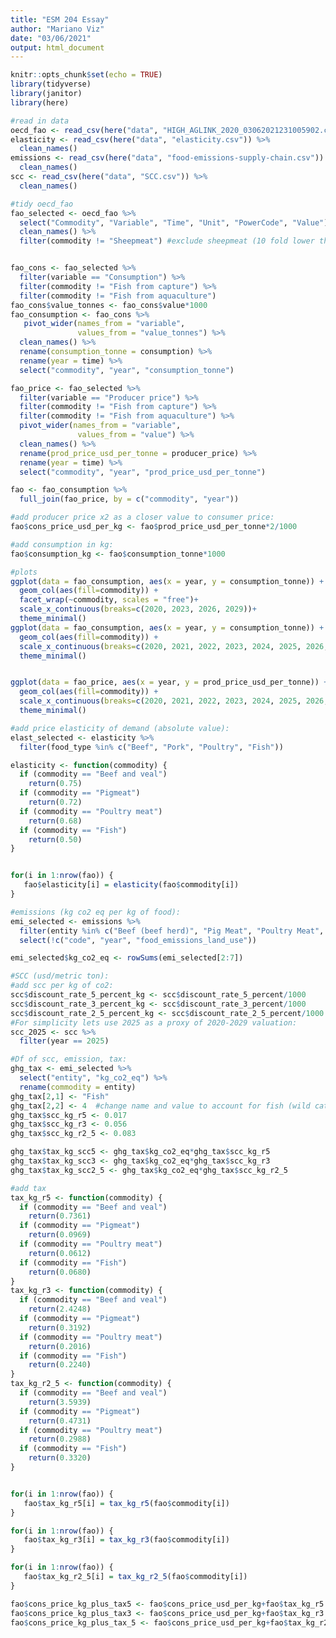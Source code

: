 ```yaml
---
title: "ESM 204 Essay"
author: "Mariano Viz"
date: "03/06/2021"
output: html_document
---
```


```r
knitr::opts_chunk$set(echo = TRUE)
library(tidyverse)
library(janitor)
library(here)

```


```r
#read in data
oecd_fao <- read_csv(here("data", "HIGH_AGLINK_2020_03062021231005902.csv"))
elasticity <- read_csv(here("data", "elasticity.csv")) %>% 
  clean_names()
emissions <- read_csv(here("data", "food-emissions-supply-chain.csv")) %>% 
  clean_names()
scc <- read_csv(here("data", "SCC.csv")) %>% 
  clean_names()

```



```r
#tidy oecd_fao
fao_selected <- oecd_fao %>% 
  select("Commodity", "Variable", "Time", "Unit", "PowerCode", "Value") %>% 
  clean_names() %>% 
  filter(commodity != "Sheepmeat") #exclude sheepmeat (10 fold lower than other commodities)


fao_cons <- fao_selected %>% 
  filter(variable == "Consumption") %>% 
  filter(commodity != "Fish from capture") %>% 
  filter(commodity != "Fish from aquaculture")
fao_cons$value_tonnes <- fao_cons$value*1000
fao_consumption <- fao_cons %>% 
   pivot_wider(names_from = "variable",
               values_from = "value_tonnes") %>% 
  clean_names() %>% 
  rename(consumption_tonne = consumption) %>% 
  rename(year = time) %>% 
  select("commodity", "year", "consumption_tonne")

fao_price <- fao_selected %>% 
  filter(variable == "Producer price") %>% 
  filter(commodity != "Fish from capture") %>% 
  filter(commodity != "Fish from aquaculture") %>% 
  pivot_wider(names_from = "variable",
               values_from = "value") %>% 
  clean_names() %>% 
  rename(prod_price_usd_per_tonne = producer_price) %>% 
  rename(year = time) %>% 
  select("commodity", "year", "prod_price_usd_per_tonne")

fao <- fao_consumption %>% 
  full_join(fao_price, by = c("commodity", "year"))

#add producer price x2 as a closer value to consumer price:
fao$cons_price_usd_per_kg <- fao$prod_price_usd_per_tonne*2/1000

#add consumption in kg:
fao$consumption_kg <- fao$consumption_tonne*1000

```



```r
#plots
ggplot(data = fao_consumption, aes(x = year, y = consumption_tonne)) +
  geom_col(aes(fill=commodity)) +
  facet_wrap(~commodity, scales = "free")+
  scale_x_continuous(breaks=c(2020, 2023, 2026, 2029))+
  theme_minimal()
ggplot(data = fao_consumption, aes(x = year, y = consumption_tonne)) +
  geom_col(aes(fill=commodity)) +
  scale_x_continuous(breaks=c(2020, 2021, 2022, 2023, 2024, 2025, 2026, 2027, 2028, 2029))+
  theme_minimal()


ggplot(data = fao_price, aes(x = year, y = prod_price_usd_per_tonne)) +
  geom_col(aes(fill=commodity)) +
  scale_x_continuous(breaks=c(2020, 2021, 2022, 2023, 2024, 2025, 2026, 2027, 2028, 2029))+
  theme_minimal()
```

```r
#add price elasticity of demand (absolute value):
elast_selected <- elasticity %>% 
  filter(food_type %in% c("Beef", "Pork", "Poultry", "Fish"))

elasticity <- function(commodity) {
  if (commodity == "Beef and veal") 
    return(0.75)
  if (commodity == "Pigmeat") 
    return(0.72)
  if (commodity == "Poultry meat") 
    return(0.68)
  if (commodity == "Fish") 
    return(0.50)
}


for(i in 1:nrow(fao)) {
   fao$elasticity[i] = elasticity(fao$commodity[i])
}

```



```r
#emissions (kg co2 eq per kg of food):
emi_selected <- emissions %>% 
  filter(entity %in% c("Beef (beef herd)", "Pig Meat", "Poultry Meat", "Fish (farmed)")) %>% #don't know why fish (wildcatch) is in the website but not in the dataset
  select(!c("code", "year", "food_emissions_land_use"))

emi_selected$kg_co2_eq <- rowSums(emi_selected[2:7])

#SCC (usd/metric ton): 
#add scc per kg of co2:
scc$discount_rate_5_percent_kg <- scc$discount_rate_5_percent/1000
scc$discount_rate_3_percent_kg <- scc$discount_rate_3_percent/1000
scc$discount_rate_2_5_percent_kg <- scc$discount_rate_2_5_percent/1000
#For simplicity lets use 2025 as a proxy of 2020-2029 valuation:
scc_2025 <- scc %>% 
  filter(year == 2025)

#Df of scc, emission, tax:
ghg_tax <- emi_selected %>% 
  select("entity", "kg_co2_eq") %>% 
  rename(commodity = entity)
ghg_tax[2,1] <- "Fish"
ghg_tax[2,2] <- 4  #change name and value to account for fish (wild catch): ghg=3
ghg_tax$scc_kg_r5 <- 0.017
ghg_tax$scc_kg_r3 <- 0.056
ghg_tax$scc_kg_r2_5 <- 0.083

ghg_tax$tax_kg_scc5 <- ghg_tax$kg_co2_eq*ghg_tax$scc_kg_r5
ghg_tax$tax_kg_scc3 <- ghg_tax$kg_co2_eq*ghg_tax$scc_kg_r3
ghg_tax$tax_kg_scc2_5 <- ghg_tax$kg_co2_eq*ghg_tax$scc_kg_r2_5

```


```r
#add tax
tax_kg_r5 <- function(commodity) {
  if (commodity == "Beef and veal") 
    return(0.7361)
  if (commodity == "Pigmeat") 
    return(0.0969)
  if (commodity == "Poultry meat") 
    return(0.0612)
  if (commodity == "Fish") 
    return(0.0680)
}
tax_kg_r3 <- function(commodity) {
  if (commodity == "Beef and veal") 
    return(2.4248)
  if (commodity == "Pigmeat") 
    return(0.3192)
  if (commodity == "Poultry meat") 
    return(0.2016)
  if (commodity == "Fish") 
    return(0.2240)
}
tax_kg_r2_5 <- function(commodity) {
  if (commodity == "Beef and veal") 
    return(3.5939)
  if (commodity == "Pigmeat") 
    return(0.4731)
  if (commodity == "Poultry meat") 
    return(0.2988)
  if (commodity == "Fish") 
    return(0.3320)
}


for(i in 1:nrow(fao)) {
   fao$tax_kg_r5[i] = tax_kg_r5(fao$commodity[i])
}

for(i in 1:nrow(fao)) {
   fao$tax_kg_r3[i] = tax_kg_r3(fao$commodity[i])
}

for(i in 1:nrow(fao)) {
   fao$tax_kg_r2_5[i] = tax_kg_r2_5(fao$commodity[i])
}

fao$cons_price_kg_plus_tax5 <- fao$cons_price_usd_per_kg+fao$tax_kg_r5
fao$cons_price_kg_plus_tax3 <- fao$cons_price_usd_per_kg+fao$tax_kg_r3
fao$cons_price_kg_plus_tax_5 <- fao$cons_price_usd_per_kg+fao$tax_kg_r2_5

```

















